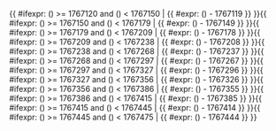 <includeonly>{{ #ifexpr: ({{{1}}}) >= 1767120 and ({{{1}}}) < 1767150 | {{ #expr: ({{{1}}}) - 1767119 }} }}{{ #ifexpr: ({{{1}}}) >= 1767150 and ({{{1}}}) < 1767179 | {{ #expr: ({{{1}}}) - 1767149 }} }}{{ #ifexpr: ({{{1}}}) >= 1767179 and ({{{1}}}) < 1767209 | {{ #expr: ({{{1}}}) - 1767178 }} }}{{ #ifexpr: ({{{1}}}) >= 1767209 and ({{{1}}}) < 1767238 | {{ #expr: ({{{1}}}) - 1767208 }} }}{{ #ifexpr: ({{{1}}}) >= 1767238 and ({{{1}}}) < 1767268 | {{ #expr: ({{{1}}}) - 1767237 }} }}{{ #ifexpr: ({{{1}}}) >= 1767268 and ({{{1}}}) < 1767297 | {{ #expr: ({{{1}}}) - 1767267 }} }}{{ #ifexpr: ({{{1}}}) >= 1767297 and ({{{1}}}) < 1767327 | {{ #expr: ({{{1}}}) - 1767296 }} }}{{ #ifexpr: ({{{1}}}) >= 1767327 and ({{{1}}}) < 1767356 | {{ #expr: ({{{1}}}) - 1767326 }} }}{{ #ifexpr: ({{{1}}}) >= 1767356 and ({{{1}}}) < 1767386 | {{ #expr: ({{{1}}}) - 1767355 }} }}{{ #ifexpr: ({{{1}}}) >= 1767386 and ({{{1}}}) < 1767415 | {{ #expr: ({{{1}}}) - 1767385 }} }}{{ #ifexpr: ({{{1}}}) >= 1767415 and ({{{1}}}) < 1767445 | {{ #expr: ({{{1}}}) - 1767414 }} }}{{ #ifexpr: ({{{1}}}) >= 1767445 and ({{{1}}}) < 1767475 | {{ #expr: ({{{1}}}) - 1767444 }} }}</includeonly><noinclude>{{Chinese calendar/doc}}

[[Category:中國農曆模板|{{PAGENAME}}]]


</noinclude>